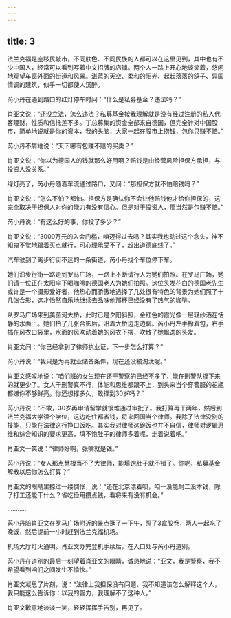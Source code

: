 ```yaml
---
---
---
```

title: 3
---




法兰克福是座移民城市，不同肤色、不同民族的人都可以在这里见到，其中也有不少中国人，经常可以看到写着中文招牌的店铺。两个人一路上开心地谈笑着，悠闲地观望车窗外面的街道和风景。湛蓝的天空、柔和的阳光、起起落落的鸽子、异国情调的建筑，似乎一切都使人沉醉。

芮小丹在遇到路口的红灯停车时问：“什么是私募基金？违法吗？”

肖亚文说：“还没立法，怎么违法？私募基金按我理解就是没有经过注册的私人代客理财，性质和信托差不多。丁总募集的资金全部来自德国，但完全针对中国股市，简单地说就是你的资本，我的头脑，大家一起在股市上捞钱，包你只赚不赔。”

芮小丹不屑地说：“天下哪有包赚不赔的买卖？”

肖亚文说：“你以为德国人的钱就那么好用啊？赔钱是由经营风险担保方承担，与投资人没关系。”

绿灯亮了，芮小丹随着车流通过路口，又问：“那担保方就不怕赔钱吗？”

肖亚文说：“怎么不怕？都怕。担保方是确认你不会让他赔钱他才给你担保的，这完全取决于担保人对你的能力有没有信心。但是对于投资人，那当然是包赚不赔。”

芮小丹说：“有这么好的事，你投了多少？”

肖亚文说：“3000万元的入会门槛，咱迈得过去吗？其实我也动过这个念头，神不知鬼不觉地跟着买点就行，可心理承受不了，超出道德底线了。”

汽车驶到了离步行街不远的一条街道，芮小丹找个车位停下车。

她们沿步行街一路走到罗马广场，一路上不断请行人为她们拍照。在罗马广场，她们请一位正在太阳伞下喝咖啡的德国老人为她们拍照。这位头发花白的德国老先生或许是一个摄影爱好者，他热心而骄傲地选择了几处很有特色的背景为她们照了十几张合影，这才怡然自乐地继续去品味他那杯已经没有了热气的咖啡。

从罗马广场来到美茵河大桥，此时已是夕阳斜照，金红色的霞光像一层轻纱洒在恬静的水面上。她们拍了几张合影后，沿着大桥边走边聊。芮小丹左手拎着包，右手插在风衣口袋里，水面的风吹动着她的风衣下摆，吹散了她飘逸的头发。

肖亚文问：“你已经拿到了律师执业证，下一步怎么打算？”

芮小丹说：“我只是为再就业储备条件，现在还没被淘汰呢。”

肖亚文感叹地说：“咱们班的女生现在还干警察的已经不多了，能在刑警队撑下来的就更少了。女人干刑警真不行，体能和思维都跟不上，到头来当个穿警服的花瓶都嫌你不够鲜亮。你还想撑多久，敢撑到30岁吗？”

芮小丹说：“不敢，30岁再申请留学就很难通过审批了。我打算再干两年，然后到法兰克福大学读个学位，这边吃住都省钱，将来回国当个律师。我除了法律没别的技能，只能在法律这行挣口饭吃。其实我对律师这碗饭也并不自信，律师对逻辑思维和综合知识的要求更高，填不饱肚子的律师多着呢，走着说着吧。”

肖亚文一笑说：“律师好啊，张嘴就是钱。”

芮小丹说：“女人那点慧根当不了大律师，能填饱肚子就不错了。你呢，私募基金解散以后你怎么打算？”

肖亚文的眼睛里掠过一缕惆怅，说：“还在北京漂着呗，咱一没能耐二没本钱，除了打工还能干什么？省吃俭用攒点钱，看将来有没有机会。”

…………

芮小丹陪肖亚文在罗马广场附近的景点逛了一下午，照了3盒胶卷，两人一起吃了晚饭，然后提前一小时赶到法兰克福机场。

机场大厅灯火通明。肖亚文办完登机手续后，在入口处与芮小丹道别。

芮小丹在道别的最后一刻望着肖亚文的眼睛，诚恳地说：“亚文，我是警察，我不希望看到咱们之间发生不愉快。”

肖亚文凝思了片刻，说：“法律上我担保没有问题，我不知道该怎么解释这个人，我只能这么告诉你：以我的智力，我理解不了这种人。”

肖亚文歉意地淡淡一笑，轻轻挥挥手告别，再见了。